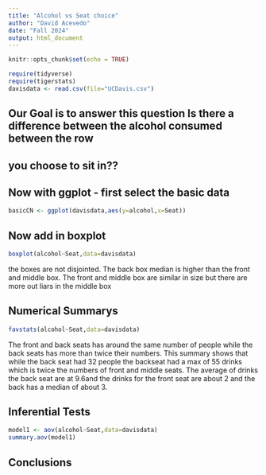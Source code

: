 ```yaml
---
title: "Alcohol vs Seat choice"
author: "David Acevedo"
date: "Fall 2024"
output: html_document
---
```


```r
knitr::opts_chunk$set(echo = TRUE)
```

```r
require(tidyverse)
require(tigerstats)
davisdata <- read.csv(file="UCDavis.csv")
```
## Our Goal is to answer this question Is there a difference between the alcohol consumed between the row
## you choose to sit in??

## Now with ggplot - first select the basic data

```r
basicCN <- ggplot(davisdata,aes(y=alcohol,x=Seat))
```
## Now add in boxplot

```r
boxplot(alcohol~Seat,data=davisdata)
``` 
  
  
  the boxes are not disjointed. The back box median is higher than the front and middle box. The front and middle box are similar in size but there are more out liars in the middle box 
  
## Numerical Summarys 
```r
favstats(alcohol~Seat,data=davisdata)
``` 



The front and back seats has around the same number of people while the back seats has more than twice their numbers. This summary shows that while the back seat had 32 people the backseat had a max of 55 drinks which is twice the numbers of front and middle seats. The average of drinks the back seat are at 9.6and the drinks for the front seat are about 2 and the back has a median of about 3. 

## Inferential Tests
```r
model1 <- aov(alcohol~Seat,data=davisdata)
summary.aov(model1)
```


## Conclusions


